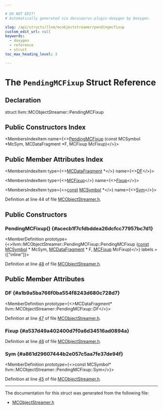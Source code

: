 ```yaml
---

# DO NOT EDIT!
# Automatically generated via docusaurus-plugin-doxygen by Doxygen.

slug: /api/structs/llvm/mcobjectstreamer/pendingmcfixup
custom_edit_url: null
keywords:
  - doxygen
  - reference
  - struct
toc_max_heading_level: 3

---
```





# The `PendingMCFixup` Struct Reference

<DoxygenPage pluginConfig={pluginConfig}>



## Declaration

<CodeBlock>struct llvm::MCObjectStreamer::PendingMCFixup</CodeBlock>

## Public Constructors Index

<MembersIndex>

<MembersIndexItem
  name={<><a href="#acecb1f7cfdbddea26dcfcc77957bc7d1">PendingMCFixup</a> (const MCSymbol &#42;McSym, MCDataFragment &#42;F, MCFixup McFixup)</>}>
</MembersIndexItem>

</MembersIndex>

## Public Member Attributes Index

<MembersIndex>

<MembersIndexItem
  type={<><a href="/docs/api/classes/llvm/mcdatafragment">MCDataFragment</a> &#42;</>}
  name={<><a href="#a1b9a5ba766f0ba554f8243d680c728d7">DF</a></>}>
</MembersIndexItem>

<MembersIndexItem
  type={<><a href="/docs/api/classes/llvm/mcfixup">MCFixup</a></>}
  name={<><a href="#a537d49a402400d7f0a6d34516ad0894a">Fixup</a></>}>
</MembersIndexItem>

<MembersIndexItem
  type={<><a href="/docs/api/files/lib/lib/target/lib/target/aarch64/aarch64promoteconstant-cpp/#a90f8350fecae261c25be85d38b451bff">const</a> <a href="/docs/api/classes/llvm/mcsymbol">MCSymbol</a> &#42;</>}
  name={<><a href="#a861d29607444b2e057c5aa7fe37de94f">Sym</a></>}>
</MembersIndexItem>

</MembersIndex>


Definition at line 44 of file <a href="/docs/api/files/include/include/llvm/include/llvm/mc/mcobjectstreamer-h">MCObjectStreamer.h</a>.

<SectionDefinition>

## Public Constructors

### PendingMCFixup() {#acecb1f7cfdbddea26dcfcc77957bc7d1}

<MemberDefinition
  prototype={<>llvm::MCObjectStreamer::PendingMCFixup::PendingMCFixup (<a href="/docs/api/files/lib/lib/target/lib/target/aarch64/aarch64promoteconstant-cpp/#a90f8350fecae261c25be85d38b451bff">const</a> <a href="/docs/api/classes/llvm/mcsymbol">MCSymbol</a> &#42; McSym, <a href="/docs/api/classes/llvm/mcdatafragment">MCDataFragment</a> &#42; F, <a href="/docs/api/classes/llvm/mcfixup">MCFixup</a> McFixup)</>}
  labels = {["inline"]}>

Definition at line <a href="/docs/api/files/include/include/llvm/include/llvm/mc/mcobjectstreamer-h/#l00048">48</a> of file <a href="/docs/api/files/include/include/llvm/include/llvm/mc/mcobjectstreamer-h">MCObjectStreamer.h</a>.
</MemberDefinition>

</SectionDefinition>

<SectionDefinition>

## Public Member Attributes

### DF {#a1b9a5ba766f0ba554f8243d680c728d7}

<MemberDefinition
  prototype={<>MCDataFragment&#42; llvm::MCObjectStreamer::PendingMCFixup::DF</>}>

Definition at line <a href="/docs/api/files/include/include/llvm/include/llvm/mc/mcobjectstreamer-h/#l00047">47</a> of file <a href="/docs/api/files/include/include/llvm/include/llvm/mc/mcobjectstreamer-h">MCObjectStreamer.h</a>.
</MemberDefinition>

### Fixup {#a537d49a402400d7f0a6d34516ad0894a}

<MemberDefinition
  prototype="MCFixup llvm::MCObjectStreamer::PendingMCFixup::Fixup">

Definition at line <a href="/docs/api/files/include/include/llvm/include/llvm/mc/mcobjectstreamer-h/#l00046">46</a> of file <a href="/docs/api/files/include/include/llvm/include/llvm/mc/mcobjectstreamer-h">MCObjectStreamer.h</a>.
</MemberDefinition>

### Sym {#a861d29607444b2e057c5aa7fe37de94f}

<MemberDefinition
  prototype={<>const MCSymbol&#42; llvm::MCObjectStreamer::PendingMCFixup::Sym</>}>

Definition at line <a href="/docs/api/files/include/include/llvm/include/llvm/mc/mcobjectstreamer-h/#l00045">45</a> of file <a href="/docs/api/files/include/include/llvm/include/llvm/mc/mcobjectstreamer-h">MCObjectStreamer.h</a>.
</MemberDefinition>

</SectionDefinition>

<hr/>

The documentation for this struct was generated from the following file:

<ul>
<li><a href="/docs/api/files/include/include/llvm/include/llvm/mc/mcobjectstreamer-h">MCObjectStreamer.h</a></li>
</ul>

</DoxygenPage>

